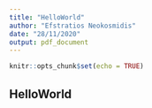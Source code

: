 ```yaml
---
title: "HelloWorld"
author: "Efstratios Neokosmidis"
date: "28/11/2020"
output: pdf_document
---
```


```r
knitr::opts_chunk$set(echo = TRUE)
```

## HelloWorld



